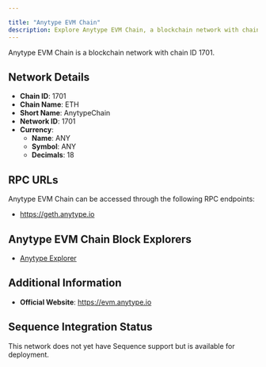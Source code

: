 ```yaml
---

title: "Anytype EVM Chain"
description: Explore Anytype EVM Chain, a blockchain network with chain ID 1701. Learn about its native currency, ANY, and how to interact with the network.
---
```




Anytype EVM Chain is a blockchain network with chain ID 1701.

## Network Details

- **Chain ID**: 1701
- **Chain Name**: ETH
- **Short Name**: AnytypeChain
- **Network ID**: 1701
- **Currency**: 
  - **Name**: ANY
  - **Symbol**: ANY
  - **Decimals**: 18

## RPC URLs

Anytype EVM Chain can be accessed through the following RPC endpoints:

- https://geth.anytype.io

## Anytype EVM Chain Block Explorers

- [Anytype Explorer](https://explorer.anytype.io)

## Additional Information

- **Official Website**: https://evm.anytype.io

## Sequence Integration Status

This network does not yet have Sequence support but is available for deployment.
